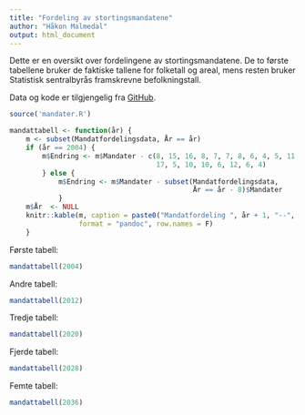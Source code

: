 ```yaml
---
title: "Fordeling av stortingsmandatene"
author: "Håkon Malmedal"
output: html_document
---
```


Dette er en oversikt over fordelingene av stortingsmandatene. De to første tabellene bruker de faktiske tallene for folketall og areal, mens resten bruker Statistisk sentralbyrås framskrevne befolkningstall.

Data og kode er tilgjengelig fra [GitHub](https://github.com/hmalmedal/mandatfordeling).

```r
source('mandater.R')
```

```r
mandattabell <- function(år) {
    m <- subset(Mandatfordelingsdata, År == år)
    if (år == 2004) {
        m$Endring <- m$Mandater - c(8, 15, 16, 8, 7, 7, 8, 6, 4, 5, 11,
                                    17, 5, 10, 10, 6, 12, 6, 4)
        } else {
            m$Endring <- m$Mandater - subset(Mandatfordelingsdata,
                                             År == år - 8)$Mandater
            }
    m$År  <- NULL
    knitr::kable(m, caption = paste0("Mandatfordeling ", år + 1, "--", år + 9),
                 format = "pandoc", row.names = F)
    }
```

Første tabell:

```r
mandattabell(2004)
```

Andre tabell:

```r
mandattabell(2012)
```

Tredje tabell:

```r
mandattabell(2020)
```

Fjerde tabell:

```r
mandattabell(2028)
```

Femte tabell:

```r
mandattabell(2036)
```
